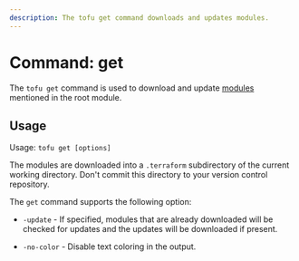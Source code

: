 ```yaml
---
description: The tofu get command downloads and updates modules.
---
```


# Command: get

The `tofu get` command is used to download and update
[modules](/docs/language/modules/develop) mentioned in the root module.

## Usage

Usage: `tofu get [options]`

The modules are downloaded into a `.terraform` subdirectory of the current
working directory. Don't commit this directory to your version control
repository.

The `get` command supports the following option:

* `-update` - If specified, modules that are already downloaded will be
  checked for updates and the updates will be downloaded if present.

* `-no-color` - Disable text coloring in the output.

